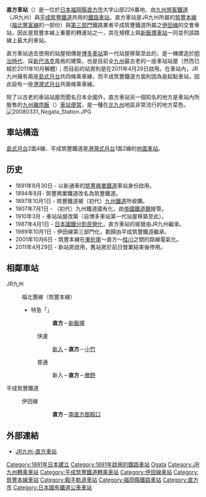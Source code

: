 {{noteTA
|1=zh-hans:筑丰; zh-hant:筑豐;
|2=zh-hans:直方站; zh-hk:直方站; zh-tw:直方車站;
}}
{{日本車站資訊
|公司色= red
|文字色 = 
|站名= 直方站
|圖片= 20120304_Nogata_Station.JPG
|pxl = 
|圖片說明 = 站房
|日文原名= 直方
|平假名= のおがた
|羅馬拼音= Nōgata
|電報略號=ノウ
|所屬公司= [[File:JR_logo_(kyushu).svg|23px]][[九州旅客鐵道|九州旅客鐵道]]（JR九州）<br />[[File:Heisei_Chikuhō_Railway_Logo.png|21px]][[平成筑豐鐵道|平成筑豐鐵道]]
|所在地 = [[福岡縣|福岡縣]][[直方市|直方市]]大字山部<ref name="zeneki07">{{Cite journal|date = 2012-09-23 |title = 週刊JR全駅・全車両基地 |issue = 07 |page = 22 |publisher = 朝日新聞出版 }}</ref>226-2
|啟用年月日= 1891年（[[明治|明治]]24年）8月30日
|車站構造 = [[地面車站|地面車站]]（[[橋上車站|橋上車站]]）
|月台配置 = 2面4線（JR九州）<br/>1面2線（平成筑豐鐵道）
|廢站年月日=
|上下車人次=<br/>JR九州：6,636人次<br/>平成筑豐鐵道：1,497
|乘客人數 = 
|統計年度= 2011年
|備註= 共用站<br/>JR九州：直營站、設有[[綠窗口|綠窗口]]
|全寬備註 =
|adjacent = {{Adjacent stations|
system1=九州旅客鐵道|line1=JC|left1=新入|right1=勝野|note-left1={{JR九車站編號|JC|20}}<br/>2.0km|note-mid1={{JR九車站編號|JC|19}}<br/>距離[[若松站|若松]]24.8km|note-right1={{JR九車站編號|JC|18}}<br/>2.7km|
system2=平成筑豐鐵道|line2=伊田線|left2=|right2=南直方御殿口|note-left2=|note-mid2=HC1<br/>距離直方0.0km|note-right2=HC2<br/>1.1km}}
}}
'''直方車站'''（{{jpn|j=直方駅|kyu=直方驛|hg=のおがたえき|hgt=なほがたえき|rm=Nōgata eki|f=y}}）是一位於[[日本|日本]][[福岡縣|福岡縣]][[直方市|直方市]]大字山部226番地、由[[九州旅客鐵道|九州旅客鐵道]]（JR九州）與[[平成筑豐鐵道|平成筑豐鐵道]]共用的[[鐵路車站|鐵路車站]]。直方車站是JR九州所屬的[[筑豐本線|筑豐本線]]（[[福北豐富線|福北豐富線]]的一部份）與[[第三部門|第三部門]]鐵路業者平成筑豐鐵道所屬之[[伊田線|伊田線]]的交會車站，因此是筑豐本線上重要的轉運站之一，其在規模上與[[新飯塚車站|新飯塚車站]]一同並列該路線上最大的車站。

直方車站過去使用的站屋相傳是[[博多車站|博多車站]]第一代站屋移築至此的，是一棟建造於[[明治|明治時代]]、採[[新巴洛克|新巴洛克]]風格的建築，也是目前全[[九州_(日本)|九州]]最古老的一座車站站屋（然而已經於2011年10月解體）；而目前的站房則是在2011年4月29日啟用。在車站內，JR九州擁有兩座[[島式月台|島式月台]]共四條乘車線，而平成筑豐鐵道方面則因為是起點車站，因此設有一座[[港灣式月台|港灣式月台]]共兩條乘車線。

除了以古老的車站站屋而聞名日本全國外，直方車站另一個知名的地方是車站內所販售的[[九州雞肉飯|九州雞肉飯]]（{{lang|ja|かしわめし}}）[[車站便當|車站便當]]，是一種在[[北部九州|北九州]]地區非常流行的地方菜色。
[[File:20080331_Nogata_Station.JPG|thumb]]

== 車站構造 ==
[[島式月台|島式月台]]2面4線、平成筑豐鐵道是[[港灣式月台|港灣式月台]]1面2線的[[地面車站|地面車站]]。

==历史==
*1891年8月30日 - 以新通車的[[筑豐興業鐵道|筑豐興業鐵道]]車站身份啟用。
*1894年8月- 筑豐興業鐵道改名為筑豐鐵道。
*1897年10月1日 - 筑豐鐵道被（初代）[[九州鐵道|九州鐵道]]所收購。
*1907年7月1日 - （初代）九州鐵道國有化，由[[帝國鐵道廳|帝國鐵道廳]]接管。
*1910年3月 - 車站站屋改築（自博多車站第一代站屋移築至此）。
*1987年4月1日 - [[日本國鐵分割民營化|日本國鐵分割民營化]]，直方車站的經營由JR九州繼承。
*1989年10月1日 - 伊田線第三部門化，劃歸由平成筑豐鐵道繼承。
*2001年10月6日 - 筑豐本線在[[東折尾車站|東折尾]]～直方～[[桂川車站|桂川]]之間的路線電氣化。
*2011年4月29日 - 新站房啟用，舊站房於前日營業結束後停用。
== 相鄰車站 ==
; JR九州
: {{color|#ff0|■}}福北豐線（筑豐本線）
:* 特急「{{link-ja|魁皇號列車|かいおう (列車)|魁皇}}」
::: '''直方'''－[[新飯塚站|新飯塚]]
:: {{Color|blue|■}}快速
::: [[新入站|新入]]－'''直方'''－[[小竹站|小竹]]
:: {{Color|black|■}}普通
::: 新入－'''直方'''－[[勝野站|勝野]]
; 平成筑豐鐵道
: {{Color|orange|■}}伊田線
::: '''直方'''－[[南直方御殿口站|南直方御殿口]]

== 外部連結 ==
* [http://www.jrkyushu.co.jp/railway/station/1191764_1601.html JR九州-直方車站] {{Wayback|url=http://www.jrkyushu.co.jp/railway/station/1191764_1601.html |date=20190811155653 }}{{ja}}

{{筑豐本線}}
{{平成筑豐鐵道伊田線}}

{{coord|33|44|56|N|130|43|29|E|display=title|scale:5000_region:JP_type:railwaystation}}
{{DEFAULTSORT:Nogata}}
[[Category:1891年日本建立|Category:1891年日本建立]]
[[Category:1891年啟用的鐵路車站|Category:1891年啟用的鐵路車站]]
[[Category:日本鐵路車站_No|Ogata]]
[[Category:JR九州轉乘車站|Category:JR九州轉乘車站]]
[[Category:平成筑豐鐵道轉乘車站|Category:平成筑豐鐵道轉乘車站]]
[[Category:伊田線車站|Category:伊田線車站]]
[[Category:筑豐本線車站|Category:筑豐本線車站]]
[[Category:鞍手軌道車站|Category:鞍手軌道車站]]
[[Category:福岡縣鐵路車站|Category:福岡縣鐵路車站]]
[[Category:直方市|Category:直方市]]
[[Category:日本國有鐵道公車車站|Category:日本國有鐵道公車車站]]